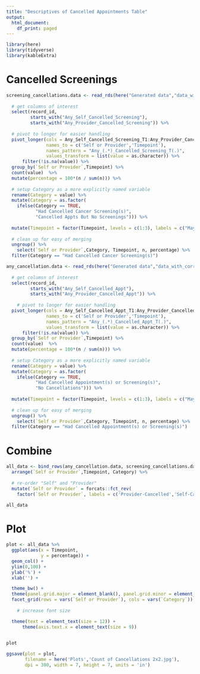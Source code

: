 ```yaml
---
title: "Descriptives of Cancelled Appointments Table"
output:
  html_document:
    df_print: paged
---
```


```r

library(here)
library(tidyverse)
library(kableExtra)

```


# Cancelled Screenings

```r

screening_cancellations.data <- read_rds(here("Generated data","data_with_correct_summary_cancellation_variables.rds")) %>%
  
  # get columns of interest
  select(record_id, 
         starts_with("Any_Self_Cancelled_Screening"),
         starts_with("Any_Provider_Cancelled_Screening")) %>%
  
  # pivot to longer for easier handling
  pivot_longer(cols = Any_Self_Cancelled_Screening_T1:Any_Provider_Cancelled_Screening_T3,
               names_to = c('Self or Provider','Timepoint'),
               names_pattern = "Any_(.*)_Cancelled_Screening_T(.)",
               values_transform = list(value = as.character)) %>%
      filter(!is.na(value)) %>%
  group_by(`Self or Provider`,Timepoint) %>%
  count(value)  %>%
  mutate(percentage = 100*(n / sum(n))) %>%
  
  # setup Category as a more explicitly named variable
  rename(Category = value) %>%
  mutate(Category = as.factor(
    ifelse(Category == TRUE, 
           "Had Cancelled Cancer Screening(s)",
           "Cancelled Appts But No Screenings"))) %>%
    
  mutate(Timepoint = factor(Timepoint, levels = c(1:3), labels = c("May 2020","June/July 2020", "November 2020"))) %>%
  
  # clean up for easy of merging
  ungroup() %>%
    select(`Self or Provider`,Category, Timepoint, n, percentage) %>%
  filter(Category == "Had Cancelled Cancer Screening(s)")

```

```r

any_cancellation.data <- read_rds(here("Generated data","data_with_correct_summary_cancellation_variables.rds")) %>%
  
  # get columsn of interest
  select(record_id, 
         starts_with("Any_Self_Cancelled_Appt"),
         starts_with("Any_Provider_Cancelled_Appt")) %>%
 
    # pivot to longer for easier handling
  pivot_longer(cols = Any_Self_Cancelled_Appt_T1:Any_Provider_Cancelled_Appt_T3,
               names_to = c('Self or Provider','Timepoint'),
               names_pattern = "Any_(.*)_Cancelled_Appt_T(.)",
               values_transform = list(value = as.character)) %>%
      filter(!is.na(value)) %>%
  group_by(`Self or Provider`,Timepoint) %>%
  count(value)  %>%
  mutate(percentage = 100*(n / sum(n))) %>%
  
  # setup Category as a more explicitly named variable
  rename(Category = value) %>%
  mutate(Category = as.factor(
    ifelse(Category == TRUE, 
           "Had Cancelled Appointment(s) or Screening(s)",
           "No Cancellations"))) %>%
    
  mutate(Timepoint = factor(Timepoint, levels = c(1:3), labels = c("May 2020","June/July 2020", "November 2020"))) %>%
  
  # clean up for easy of merging
  ungroup() %>%
    select(`Self or Provider`,Category, Timepoint, n, percentage) %>%
  filter(Category == "Had Cancelled Appointment(s) or Screening(s)")

```

# Combine

```r
all_data <- bind_rows(any_cancellation.data, screening_cancellations.data) %>%
  arrange(`Self or Provider`,Timepoint, Category) %>%
  
  # re-order "Self" and "Provider"
  mutate(`Self or Provider` = forcats::fct_rev(
    factor(`Self or Provider`, labels = c('Provider-Cancelled','Self-Cancelled'))))

all_data
```

# Plot

```r

plot <- all_data %>%
  ggplot(aes(x = Timepoint,
             y = percentage)) +
  geom_col() +
  ylim(0,100) +
  ylab('%') +
  xlab('') +

  theme_bw() +
  theme(panel.grid.major = element_blank(), panel.grid.minor = element_blank())+
  facet_grid(rows = vars(`Self or Provider`), cols = vars(`Category`)) +
  
    # increase font size

  theme(text = element_text(size = 12)) +
      theme(axis.text.x = element_text(size = 9))

  
plot  

ggsave(plot = plot,
       filename = here('Plots','Count of Cancellations 2x2.jpg'), 
       dpi = 300, width = 7, height = 7, units = 'in')
```



